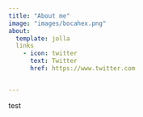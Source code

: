 ```yaml
---
title: "About me"
image: "images/bocahex.png"
about:
  template: jolla
  links
    - icon: twitter
      text: Twitter
      href: https://www.twitter.com


---
```

test